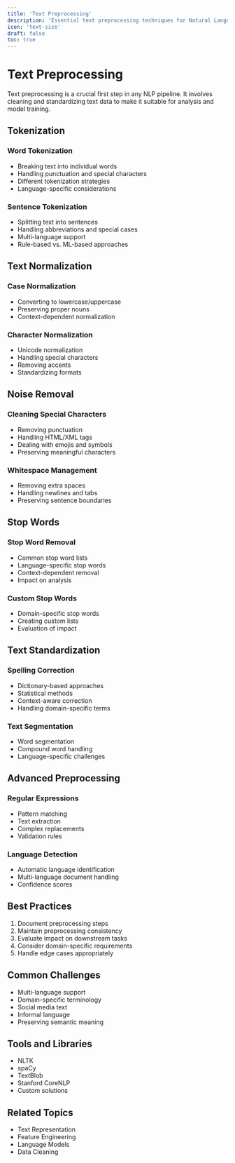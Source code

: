 ```yaml
---
title: 'Text Preprocessing'
description: 'Essential text preprocessing techniques for Natural Language Processing'
icon: 'text-size'
draft: false
toc: true
---
```


# Text Preprocessing

Text preprocessing is a crucial first step in any NLP pipeline. It involves cleaning and standardizing text data to make it suitable for analysis and model training.

## Tokenization

### Word Tokenization
- Breaking text into individual words
- Handling punctuation and special characters
- Different tokenization strategies
- Language-specific considerations

### Sentence Tokenization
- Splitting text into sentences
- Handling abbreviations and special cases
- Multi-language support
- Rule-based vs. ML-based approaches

## Text Normalization

### Case Normalization
- Converting to lowercase/uppercase
- Preserving proper nouns
- Context-dependent normalization

### Character Normalization
- Unicode normalization
- Handling special characters
- Removing accents
- Standardizing formats

## Noise Removal

### Cleaning Special Characters
- Removing punctuation
- Handling HTML/XML tags
- Dealing with emojis and symbols
- Preserving meaningful characters

### Whitespace Management
- Removing extra spaces
- Handling newlines and tabs
- Preserving sentence boundaries

## Stop Words

### Stop Word Removal
- Common stop word lists
- Language-specific stop words
- Context-dependent removal
- Impact on analysis

### Custom Stop Words
- Domain-specific stop words
- Creating custom lists
- Evaluation of impact

## Text Standardization

### Spelling Correction
- Dictionary-based approaches
- Statistical methods
- Context-aware correction
- Handling domain-specific terms

### Text Segmentation
- Word segmentation
- Compound word handling
- Language-specific challenges

## Advanced Preprocessing

### Regular Expressions
- Pattern matching
- Text extraction
- Complex replacements
- Validation rules

### Language Detection
- Automatic language identification
- Multi-language document handling
- Confidence scores

## Best Practices

1. Document preprocessing steps
2. Maintain preprocessing consistency
3. Evaluate impact on downstream tasks
4. Consider domain-specific requirements
5. Handle edge cases appropriately

## Common Challenges

- Multi-language support
- Domain-specific terminology
- Social media text
- Informal language
- Preserving semantic meaning

## Tools and Libraries

- NLTK
- spaCy
- TextBlob
- Stanford CoreNLP
- Custom solutions

## Related Topics

- Text Representation
- Feature Engineering
- Language Models
- Data Cleaning
